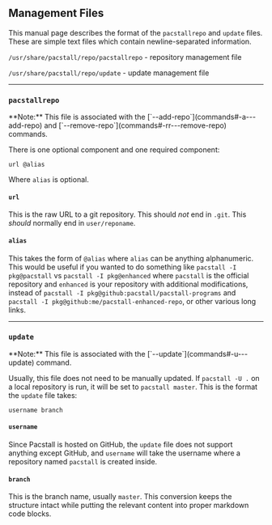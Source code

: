 
## Management Files

This manual page describes the format of the `pacstallrepo` and `update` files. These are simple text files which contain newline-separated information.

`/usr/share/pacstall/repo/pacstallrepo` - repository management file

`/usr/share/pacstall/repo/update` - update management file

---

### `pacstallrepo`

<Callout type="info" emoji="✎">
  **Note:** This file is associated with the [`--add-repo`](commands#-a---add-repo) and [`--remove-repo`](commands#-rr---remove-repo) commands.
</Callout>

There is one optional component and one required component:

```
url @alias
```

Where `alias` is optional.

#### `url`

This is the raw URL to a git repository. This should *not* end in `.git`. This *should* normally end in `user/reponame`.

#### `alias`

This takes the form of `@alias` where `alias` can be anything alphanumeric. This would be useful if you wanted to do something like `pacstall -I pkg@pacstall` vs `pacstall -I pkg@enhanced` where `pacstall` is the official repository and `enhanced` is your repository with additional modifications, instead of `pacstall -I pkg@github:pacstall/pacstall-programs` and `pacstall -I pkg@github:me/pacstall-enhanced-repo`, or other various long links.

---

### `update`

<Callout type="info" emoji="✎">
  **Note:** This file is associated with the [`--update`](commands#-u---update) command.
</Callout>

Usually, this file does not need to be manually updated. If `pacstall -U .` on a local repository is run, it will be set to `pacstall master`. This is the format the `update` file takes:

```
username branch
```

#### `username`

Since Pacstall is hosted on GitHub, the `update` file does not support anything except GitHub, and `username` will take the username where a repository named `pacstall` is created inside.

#### `branch`

This is the branch name, usually `master`.
This conversion keeps the structure intact while putting the relevant content into proper markdown code blocks.